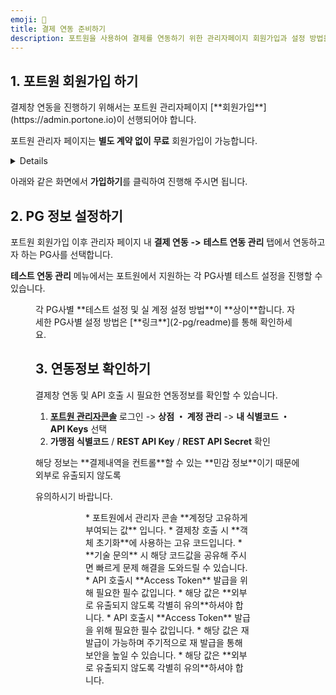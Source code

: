 ```yaml
---
emoji: 🛫
title: 결제 연동 준비하기
description: 포트원을 사용하여 결제를 연동하기 위한 관리자페이지 회원가입과 설정 방법을 안내합니다.
---
```




## 1. 포트원 회원가입 하기

<Hint style="info">
결제창 연동을 진행하기 위해서는 포트원 관리자페이지 [**회원가입**](https://admin.portone.io)이 선행되어야 합니다.

포트원 관리자 페이지는 **별도 계약 없이** **무료** 회원가입이 가능합니다.

</Hint>

<Details>
<p slot="summary"><strong>포트원 회원가입 바로 하러 가기</strong></p>

- 포트원 회원가입은 "**이메일 주소"**만 준비하시면 됩니다.
- 비밀번호는 쉽게 유추할 수 없도록 “**복잡하게 설정하는 것**” 잊지 마세요.

</Details>

아래와 같은 화면에서 **가입하기**를 클릭하여 진행해 주시면 됩니다.

<div class="items-center gap-2 md:flex">
  <Figure src="/gitbook-assets/ko/screenshot 2023-02-09 12.17.08.png" />
  <Figure src="/gitbook-assets/ko/screenshot 2023-02-09 12.17.15 (1).png" />
</div>

## 2. PG 정보 설정하기

포트원 회원가입 이후 관리자 페이지 내 **결제 연동** **->** **테스트 연동 관리** 탭에서 연동하고자 하는 PG사를 선택합니다.

**테스트 연동 관리** 메뉴에서는 포트원에서 지원하는 각 PG사별 테스트 설정을 진행할 수 있습니다.

<Figure
  src="/gitbook-assets/ko/image (74) (1).png"
  caption="결제연동 -> 테스트 연동 관리"
/>

<Hint style="info">
각 PG사별 **테스트 설정 및 실 계정 설정 방법**이 **상이**합니다. 자세한 PG사별 설정 방법은 [**링크**](2-pg/readme)를 통해 확인하세요.

</Hint>

## 3. 연동정보 확인하기

결제창 연동 및 API 호출 시 필요한 연동정보를 확인할 수 있습니다.

1. [**포트원 관리자콘솔**](https://admin.portone.io) 로그인 -> **상점 ・ 계정 관리** -> **내 식별코드 ・ API Keys** 선택
2. **가맹점 식별코드** / **REST API Key** / **REST API Secret** 확인

<Hint style="danger">
해당 정보는 **결제내역을 컨트롤**할 수 있는 **민감 정보**이기 때문에 외부로 유출되지 않도록

유의하시기 바랍니다.

</Hint>

<Figure
  src="/gitbook-assets/ko/image (53) (1).png"
  caption="포트원 관리자콘솔 로그인 -> 상점 ・ 계정관리 -> 내 식별코드 ・ API Keys 선택"
/>

<Figure
  src="/gitbook-assets/ko/image (80).png"
  caption="가맹점 식별코드 / REST API Key / REST API Secret 확인"
/>

<Tabs>
<Tab title="가맹점 식별코드">
* 포트원에서 관리자 콘솔 **계정당 고유하게 부여되는 값** 입니다.
* 결제창 호출 시 **객체 초기화**에 사용하는 고유 코드입니다.
* **기술 문의** 시 해당 코드값을 공유해 주시면 빠르게 문제 해결을 도와드릴 수 있습니다.

</Tab>

<Tab title="REST API 키">
* API 호출시 **Access Token** 발급을 위해 필요한 필수 값입니다.
* 해당 값은 **외부로 유출되지 않도록 각별히 유의**하셔야 합니다.

</Tab>

<Tab title="REST API secret">
* API 호출시 **Access Token** 발급을 위해 필요한 필수 값입니다.
* 해당 값은 재 발급이 가능하며 주기적으로 재 발급을 통해 보안을 높일 수 있습니다.
* 해당 값은 **외부로 유출되지 않도록 각별히 유의**하셔야 합니다.

</Tab>
</Tabs>
